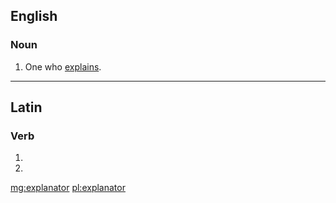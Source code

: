 ==English==

===Noun===
{{en-noun}}

# One who [[explain]]s.

----

==Latin==

===Verb===
{{la-verb-form|explānātor}}

# {{conjugation of|explānō||2|s|futr|pasv|impr|lang=la}}
# {{conjugation of|explānō||3|s|futr|pasv|impr|lang=la}}

[[mg:explanator]]
[[pl:explanator]]